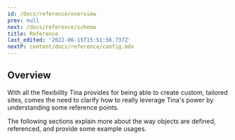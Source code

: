 ```yaml
---
id: /docs/reference/overview
prev: null
next: /docs/reference/schema
title: Reference
last_edited: '2022-06-15T15:51:56.737Z'
nextP: content/docs/reference/config.mdx
---
```


## Overview

With all the flexibility Tina provides for being able to create custom, tailored sites, comes the need to clarify how to really leverage Tina's power by understanding some reference points.

The following sections explain more about the way objects are defined, referenced, and provide some example usages.
